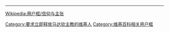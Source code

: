 {{userbox|border-c=black|border-s=1|id-c=white|id-fc=white|info-c=cyan|id=[[File:Coat_of_arms_of_Thaddeus_Ma_Da_Qin.svg|41px]]|info=这位用户要求当局立即释放[[天主教]][[天主教上海教区|上海教区]][[马达钦]]主教并停止干涉[[天主教会圣统制|教务]]。}}
[[Category:要求立即释放马达钦主教的维基人]]
<noinclude>
<div style="clear:both">
----
[[Wikipedia:用户框/信仰与主张]]</div>
[[Category:维基百科相关用户框]]
</noinclude>
